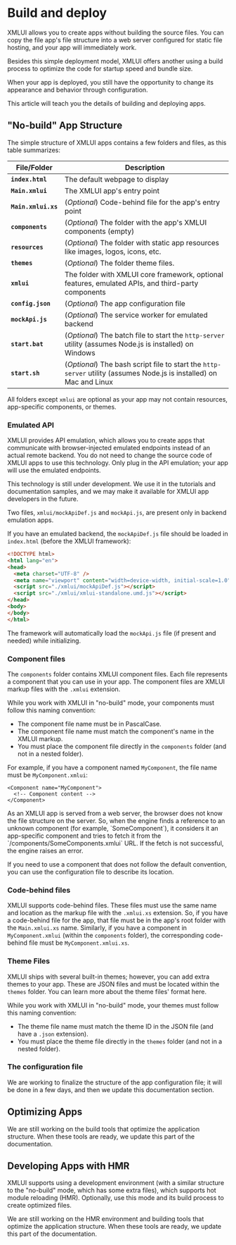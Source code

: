 
# Build and deploy

XMLUI allows you to create apps without building the source files. You can copy the file app's file structure into a web server configured for static file hosting, and your app will immediately work.

Besides this simple deployment model, XMLUI offers another using a build process to optimize the code for startup speed and bundle size.

When your app is deployed, you still have the opportunity to change its appearance and behavior through configuration.

This article will teach you the details of building and deploying apps.

## "No-build" App Structure

The simple structure of XMLUI apps contains a few folders and files, as this table summarizes:

| File/Folder | Description |
| --- | --- |
| **`index.html`** | The default webpage to display |
| **`Main.xmlui`** | The XMLUI app's entry point |
| **`Main.xmlui.xs`** | (*Optional*) Code-behind file for the app's entry point |
| **`components`** | (*Optional*) The folder with the app's XMLUI components (empty) |
| **`resources`** | (*Optional*) The folder with static app resources like images, logos, icons, etc. |
| **`themes`** | (*Optional*) The folder theme files. |
| **`xmlui`** | The folder with XMLUI core framework, optional features, emulated APIs, and third-party components |
| **`config.json`** | (*Optional*) The app configuration file |
| **`mockApi.js`** | (*Optional*) The service worker for emulated backend |
| **`start.bat`** | (*Optional*) The batch file to start the `http-server` utility (assumes Node.js is installed) on Windows |
| **`start.sh`** | (*Optional*) The bash script file to start the `http-server` utility (assumes Node.js is installed) on Mac and Linux |

All folders except `xmlui` are optional as your app may not contain resources, app-specific components, or themes.

### Emulated API

XMLUI provides API emulation, which allows you to create apps that communicate with browser-injected emulated endpoints instead of an actual remote backend. You do not need to change the source code of XMLUI apps to use this technology. Only plug in the API emulation; your app will use the emulated endpoints.

<Callout type="info" emoji="📔">
This technology is still under development. We use it in the tutorials and documentation samples, and we may make it available for XMLUI app developers in the future.
</Callout>

Two files, `xmlui/mockApiDef.js` and `mockApi.js`, are present only in backend emulation apps.

If you have an emulated backend, the `mockApiDef.js` file should be loaded in `index.html` (before the XMLUI framework):

```html copy filename="index.html" {6} /emulatedApi.js/
<!DOCTYPE html>
<html lang="en">
<head>
  <meta charset="UTF-8" />
  <meta name="viewport" content="width=device-width, initial-scale=1.0" />
  <script src="./xmlui/mockApiDef.js"></script>
  <script src="./xmlui/xmlui-standalone.umd.js"></script>
</head>
<body>
</body>
</html>
```

The framework will automatically load the `mockApi.js` file (if present and needed) while initializing.

### Component files

The `components` folder contains XMLUI component files. Each file represents a component that you can use in your app. The component files are XMLUI markup files with the `.xmlui` extension.

While you work with XMLUI in "no-build" mode, your components must follow this naming convention:

- The component file name must be in PascalCase.
- The component file name must match the component's name in the XMLUI markup.
- You must place the component file directly in the `components` folder (and not in a nested folder).

For example, if you have a component named `MyComponent`, the file name must be `MyComponent.xmlui`:

```xmlui copy filename="components/MyComponent.xmlui"
<Component name="MyComponent">
  <!-- Component content -->
</Component>
```

<Callout type="info" emoji="📔">
As an XMLUI app is served from a web server, the browser does not know the file structure on the server. So, when the engine finds a reference to an unknown component (for example, `SomeComponent`), it considers it an app-specific component and tries to fetch it from the `/components/SomeComponents.xmlui` URL. If the fetch is not successful, the engine raises an error.
</Callout>

If you need to use a component that does not follow the default convention, you can use the configuration file to describe its location.

### Code-behind files

XMLUI supports code-behind files. These files must use the same name and location as the markup file with the `.xmlui.xs` extension. So, if you have a code-behind file for the app, that file must be in the app's root folder with the `Main.xmlui.xs` name. Similarly, if you have a component in `MyComponent.xmlui` (within the `components` folder), the corresponding code-behind file must be `MyComponent.xmlui.xs`.

### Theme Files

XMLUI ships with several built-in <SmartLink href={THEMES_DEFINITIONS}>themes</SmartLink>; however, you can add extra themes to your app. These are JSON files and must be located within the `themes` folder. You can learn more about the theme files' format <SmartLink href={THEMES_WHAT_A_THEME_CONTAINS}>here</SmartLink>.

While you work with XMLUI in "no-build" mode, your themes must follow this naming convention:

- The theme file name must match the theme ID in the JSON file (and have a `.json` extension).
- You must place the theme file directly in the `themes` folder (and not in a nested folder).

### The configuration file

<Callout type="warning">
We are working to finalize the structure of the app configuration file; it will be done in a few days, and then we update this documentation section.
</Callout>

## Optimizing Apps

<Callout type="warning">
We are still working on the build tools that optimize the application structure. When these tools are ready, we update this part of the documentation.
</Callout>

## Developing Apps with HMR

XMLUI supports using a development environment (with a similar structure to the "no-build" mode, which has some extra files), which supports hot module reloading (HMR). Optionally, use this mode and its build process to create optimized files.

<Callout type="warning">
We are still working on the HMR environment and building tools that optimize the application structure. When these tools are ready, we update this part of the documentation.
</Callout>
